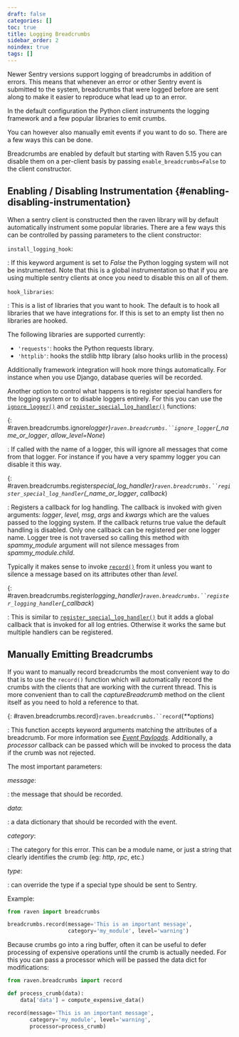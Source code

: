 ```yaml
---
draft: false
categories: []
toc: true
title: Logging Breadcrumbs
sidebar_order: 2
noindex: true
tags: []
---
```


Newer Sentry versions support logging of breadcrumbs in addition of errors. This means that whenever an error or other Sentry event is submitted to the system, breadcrumbs that were logged before are sent along to make it easier to reproduce what lead up to an error.

In the default configuration the Python client instruments the logging framework and a few popular libraries to emit crumbs.

You can however also manually emit events if you want to do so. There are a few ways this can be done.

Breadcrumbs are enabled by default but starting with Raven 5.15 you can disable them on a per-client basis by passing `enable_breadcrumbs=False` to the client constructor.

## Enabling / Disabling Instrumentation {#enabling-disabling-instrumentation}

When a sentry client is constructed then the raven library will by default automatically instrument some popular libraries. There are a few ways this can be controlled by passing parameters to the client constructor:

`install_logging_hook`:

: If this keyword argument is set to _False_ the Python logging system will not be instrumented. Note that this is a global instrumentation so that if you are using multiple sentry clients at once you need to disable this on all of them.

`hook_libraries`:

: This is a list of libraries that you want to hook. The default is to hook all libraries that we have integrations for. If this is set to an empty list then no libraries are hooked.

The following libraries are supported currently:

- `'requests'`: hooks the Python requests library.
- `'httplib'`: hooks the stdlib http library (also hooks urllib in the process)

Additionally framework integration will hook more things automatically. For instance when you use Django, database queries will be recorded.

Another option to control what happens is to register special handlers for the logging system or to disable loggers entirely. For this you can use the [`ignore_logger()`](#raven.breadcrumbs.ignore_logger "raven.breadcrumbs.ignore_logger") and [`register_special_log_handler()`](#raven.breadcrumbs.register_special_log_handler "raven.breadcrumbs.register_special_log_handler") functions:

{: #raven.breadcrumbs.ignore*logger}` raven.breadcrumbs.``ignore_logger `(\_name_or_logger*, _allow_level=None_)

: If called with the name of a logger, this will ignore all messages that come from that logger. For instance if you have a very spammy logger you can disable it this way.

{: #raven.breadcrumbs.register*special_log_handler}` raven.breadcrumbs.``register_special_log_handler `(\_name_or_logger*, _callback_)

: Registers a callback for log handling. The callback is invoked with given arguments: _logger_, _level_, _msg_, _args_ and _kwargs_ which are the values passed to the logging system. If the callback returns true value the default handling is disabled. Only one callback can be registered per one logger name. Logger tree is not traversed so calling this method with _spammy_module_ argument will not silence messages from _spammy_module.child_.

Typically it makes sense to invoke [`record()`](#raven.breadcrumbs.record "raven.breadcrumbs.record") from it unless you want to silence a message based on its attributes other than _level_.

{: #raven.breadcrumbs.register*logging_handler}` raven.breadcrumbs.``register_logging_handler `(\_callback*)

: This is similar to [`register_special_log_handler()`](#raven.breadcrumbs.register_special_log_handler "raven.breadcrumbs.register_special_log_handler") but it adds a global callback that is invoked for all log entries. Otherwise it works the same but multiple handlers can be registered.

## Manually Emitting Breadcrumbs

If you want to manually record breadcrumbs the most convenient way to do that is to use the `record()` function which will automatically record the crumbs with the clients that are working with the current thread. This is more convenient than to call the _captureBreadcrumb_ method on the client itself as you need to hold a reference to that.

{: #raven.breadcrumbs.record}` raven.breadcrumbs.``record `(_\*\*options_)

: This function accepts keyword arguments matching the attributes of a breadcrumb. For more information see [_Event Payloads_](https://develop.sentry.dev/sdk/event-payloads/). Additionally, a _processor_ callback can be passed which will be invoked to process the data if the crumb was not rejected.

The most important parameters:

_message_:

: the message that should be recorded.

_data_:

: a data dictionary that should be recorded with the event.

_category_:

: The category for this error. This can be a module name, or just a string that clearly identifies the crumb (eg: _http_, _rpc_, etc.)

_type_:

: can override the type if a special type should be sent to Sentry.

Example:

```python
from raven import breadcrumbs

breadcrumbs.record(message='This is an important message',
                   category='my_module', level='warning')
```

Because crumbs go into a ring buffer, often it can be useful to defer processing of expensive operations until the crumb is actually needed. For this you can pass a processor which will be passed the data dict for modifications:

```python
from raven.breadcrumbs import record

def process_crumb(data):
    data['data'] = compute_expensive_data()

record(message='This is an important message',
       category='my_module', level='warning',
       processor=process_crumb)
```
